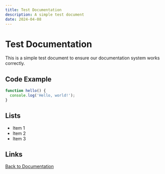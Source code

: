 ```yaml
---
title: Test Documentation
description: A simple test document
date: 2024-04-08
---
```


# Test Documentation

This is a simple test document to ensure our documentation system works correctly.

## Code Example

```javascript
function hello() {
  console.log('Hello, world!');
}
```

## Lists

- Item 1
- Item 2
- Item 3

## Links

[Back to Documentation](/docs)
